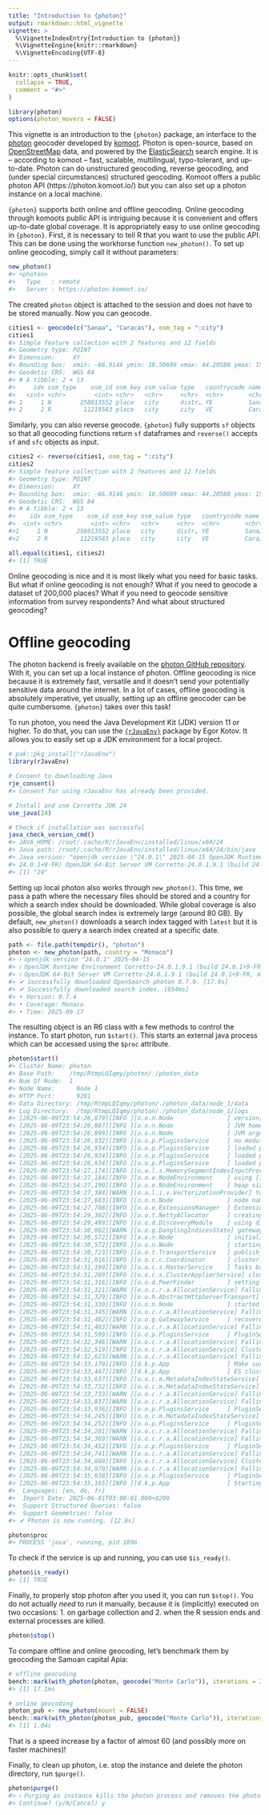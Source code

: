 ```yaml
---
title: "Introduction to {photon}"
output: rmarkdown::html_vignette
vignette: >
  %\VignetteIndexEntry{Introduction to {photon}}
  %\VignetteEngine{knitr::rmarkdown}
  %\VignetteEncoding{UTF-8}
---
```


```r
knitr::opts_chunk$set(
  collapse = TRUE,
  comment = "#>"
)
```

```r
library(photon)
options(photon_movers = FALSE)
```

This vignette is an introduction to the `{photon}` package, an interface to the [photon](https://photon.komoot.io/) geocoder developed by [komoot](https://www.komoot.com/). Photon is open-source, based on [OpenStreetMap](https://www.openstreetmap.org/) data, and powered by the [ElasticSearch](https://www.elastic.co/elasticsearch) search engine. It is -- according to komoot -- fast, scalable, multilingual, typo-tolerant, and up-to-date. Photon can do unstructured geocoding, reverse geocoding, and (under special circumstances) structured geocoding. Komoot offers a public photon API (https://photon.komoot.io/) but you can also set up a photon instance on a local machine.

`{photon}` supports both online and offline geocoding. Online geocoding through komoots public API is intriguing because it is convenient and offers up-to-date global coverage. It is appropriately easy to use online geocoding in `{photon}`. First, it is necessary to tell R that you want to use the public API. This can be done using the workhorse function `new_photon()`. To set up online geocoding, simply call it without parameters:

```r
new_photon()
#> <photon>
#>   Type   : remote
#>   Server : https://photon.komoot.io/
```

The created `photon` object is attached to the session and does not have to be stored manually. Now you can geocode.

```r
cities1 <- geocode(c("Sanaa", "Caracas"), osm_tag = ":city")
cities1
#> Simple feature collection with 2 features and 12 fields
#> Geometry type: POINT
#> Dimension:     XY
#> Bounding box:  xmin: -66.9146 ymin: 10.50609 xmax: 44.20588 ymax: 15.35386
#> Geodetic CRS:  WGS 84
#> # A tibble: 2 × 13
#>     idx osm_type    osm_id osm_key osm_value type   countrycode name  country state county extent            geometry
#>   <int> <chr>        <int> <chr>   <chr>     <chr>  <chr>       <chr> <chr>   <chr> <chr>  <list>         <POINT [°]>
#> 1     1 N        258013552 place   city      distr… YE          Sana… Yemen   Aman… At Ta… <lgl>  (44.20588 15.35386)
#> 2     2 R         11219583 place   city      city   VE          Cara… Venezu… Capi… Munic… <dbl>  (-66.9146 10.50609)
```

Similarly, you can also reverse geocode. `{photon}` fully supports `sf` objects so that all geocoding functions return `sf` dataframes and `reverse()` accepts `sf` and `sfc` objects as input.

```r
cities2 <- reverse(cities1, osm_tag = ":city")
cities2
#> Simple feature collection with 2 features and 12 fields
#> Geometry type: POINT
#> Dimension:     XY
#> Bounding box:  xmin: -66.9146 ymin: 10.50609 xmax: 44.20588 ymax: 15.35386
#> Geodetic CRS:  WGS 84
#> # A tibble: 2 × 13
#>    idx osm_type    osm_id osm_key osm_value type   countrycode name  country state county extent            geometry
#>  <int> <chr>        <int> <chr>   <chr>     <chr>  <chr>       <chr> <chr>   <chr> <chr>  <list>         <POINT [°]>
#>1     1 N        258013552 place   city      distr… YE          Sana… Yemen   Aman… At Ta… <lgl>  (44.20588 15.35386)
#>2     2 R         11219583 place   city      city   VE          Cara… Venezu… Capi… Munic… <dbl>  (-66.9146 10.50609) 
```

```r
all.equal(cities1, cities2)
#> [1] TRUE
```


Online geocoding is nice and it is most likely what you need for basic tasks. But what if online geocoding is not enough? What if you need to geocode a dataset of 200,000 places? What if you need to geocode sensitive information from survey respondents? And what about structured geocoding?


# Offline geocoding

The photon backend is freely available on the [photon GitHub repository](https://github.com/komoot/photon). With it, you can set up a local instance of photon. Offline geocoding is nice because it is extremely fast, versatile and it doesn't send your potentially sensitive data around the internet. In a lot of cases, offline geocoding is absolutely imperative, yet usually, setting up an offline geocoder can be quite cumbersome. `{photon}` takes over this task!

To run photon, you need the Java Development Kit (JDK) version 11 or higher. To do that, you can use the [`{rJavaEnv}`](https://cran.r-project.org/package=rJavaEnv) package by Egor Kotov. It allows you to easily set up a JDK environment for a local project.

```r
# pak::pkg_install("rJavaEnv")
library(rJavaEnv)

# Consent to downloading Java
rje_consent()
#> Consent for using rJavaEnv has already been provided.

# Install and use Corretto JDK 24
use_java(24)

# Check if installation was successful
java_check_version_cmd()
#> JAVA_HOME: /root/.cache/R/rJavaEnv/installed/linux/x64/24
#> Java path: /root/.cache/R/rJavaEnv/installed/linux/x64/24/bin/java
#> Java version: "openjdk version \"24.0.1\" 2025-04-15 OpenJDK Runtime Environment Corretto-24.0.1.9.1 (build
#> 24.0.1+9-FR) OpenJDK 64-Bit Server VM Corretto-24.0.1.9.1 (build 24.0.1+9-FR, mixed mode, sharing)"
#> [1] "24"
```



Setting up local photon also works through `new_photon()`. This time, we pass a path where the necessary files should be stored and a country for which a search index should be downloaded. While global coverage is also possible, the global search index is extremely large (around 80 GB). By default, `new_photon()` downloads a search index tagged with `latest` but it is also possible to query a search index created at a specific date.

```r
path <- file.path(tempdir(), "photon")
photon <- new_photon(path, country = "Monaco")
#> ℹ openjdk version "24.0.1" 2025-04-15
#> ℹ OpenJDK Runtime Environment Corretto-24.0.1.9.1 (build 24.0.1+9-FR)
#> ℹ OpenJDK 64-Bit Server VM Corretto-24.0.1.9.1 (build 24.0.1+9-FR, mixed mode, sharing)
#> ✔ Successfully downloaded OpenSearch photon 0.7.0. [17.9s]
#> ✔ Successfully downloaded search index. [854ms]
#> • Version: 0.7.4
#> • Coverage: Monaco
#> • Time: 2025-09-17
```

The resulting object is an R6 class with a few methods to control the instance. To start photon, run `$start()`. This starts an external java process which can be accessed using the `$proc` attribute.

```r
photon$start()
#> Cluster Name: photon
#> Base Path:    /tmp/RtmpLQIqmy/photon/./photon_data
#> Num Of Node:  1
#> Node Name:      Node 1
#> HTTP Port:      9201
#> Data Directory: /tmp/RtmpLQIqmy/photon/./photon_data/node_1/data
#> Log Directory:  /tmp/RtmpLQIqmy/photon/./photon_data/node_1/logs
#> [2025-06-09T23:54:26,879][INFO ][o.o.n.Node               ] version[2.19.1], pid[1896], build[unknown/unknown/unknown], OS[Linux/6.6.87.1-microsoft-standard-WSL2/amd64], JVM[Amazon.com Inc./OpenJDK 64-Bit Server VM/24.0.1/24.0.1+9-FR]
#> [2025-06-09T23:54:26,887][INFO ][o.o.n.Node               ] JVM home [/root/.cache/R/rJavaEnv/installed/linux/x64/24]
#> [2025-06-09T23:54:26,899][INFO ][o.o.n.Node               ] JVM arguments []
#> [2025-06-09T23:54:26,932][INFO ][o.o.p.PluginsService     ] no modules loaded
#> [2025-06-09T23:54:26,934][INFO ][o.o.p.PluginsService     ] loaded plugin [org.opensearch.analysis.common.CommonAnalysisPlugin]
#> [2025-06-09T23:54:26,934][INFO ][o.o.p.PluginsService     ] loaded plugin [org.opensearch.geo.GeoModulePlugin]
#> [2025-06-09T23:54:26,934][INFO ][o.o.p.PluginsService     ] loaded plugin [org.opensearch.transport.Netty4Plugin]
#> [2025-06-09T23:54:27,174][INFO ][o.a.l.s.MemorySegmentIndexInputProvider] Using MemorySegmentIndexInput and native madvise support with Java 21 or later; to disable start with -Dorg.apache.lucene.store.MMapDirectory.enableMemorySegments=false
#> [2025-06-09T23:54:27,184][INFO ][o.o.e.NodeEnvironment    ] using [1] data paths, mounts [[/ (/dev/sdd)]], net usable_space [222.3gb], net total_space [250.9gb], types [ext4]
#> [2025-06-09T23:54:27,190][INFO ][o.o.e.NodeEnvironment    ] heap size [2.4gb], compressed ordinary object pointers [true]
#> [2025-06-09T23:54:27,384][WARN ][o.a.l.i.v.VectorizationProvider] You are running with Java 23 or later. To make full use of the Vector API, please update Apache Lucene.
#> [2025-06-09T23:54:27,603][INFO ][o.o.n.Node               ] node name [Node 1], node ID [IFRXmNbwTYi4SLrEQXOn3A], cluster name [photon], roles [data, cluster_manager]
#> [2025-06-09T23:54:27,708][INFO ][o.o.e.ExtensionsManager  ] ExtensionsManager initialized
#> [2025-06-09T23:54:29,302][INFO ][o.o.t.NettyAllocator     ] creating NettyAllocator with the following configs: [name=opensearch_configured, chunk_size=512kb, suggested_max_allocation_size=512kb, factors={opensearch.unsafe.use_netty_default_chunk_and_page_size=false, g1gc_enabled=true, g1gc_region_size=2mb}]
#> [2025-06-09T23:54:29,499][INFO ][o.o.d.DiscoveryModule    ] using discovery type [single-node] and seed hosts providers [settings]
#> [2025-06-09T23:54:30,082][WARN ][o.o.g.DanglingIndicesState] gateway.auto_import_dangling_indices is disabled, dangling indices will not be automatically detected or imported and must be managed manually
#> [2025-06-09T23:54:30,572][INFO ][o.o.n.Node               ] initialized
#> [2025-06-09T23:54:30,572][INFO ][o.o.n.Node               ] starting ...
#> [2025-06-09T23:54:30,723][INFO ][o.o.t.TransportService   ] publish_address {127.0.0.1:9300}, bound_addresses {[::1]:9300}, {127.0.0.1:9300}
#> [2025-06-09T23:54:31,016][INFO ][o.o.c.c.Coordinator      ] cluster UUID [wbcIe8ZCQw-oX0uvwZgysw]
#> [2025-06-09T23:54:31,199][INFO ][o.o.c.s.MasterService    ] Tasks batched with key: org.opensearch.cluster.coordination.JoinHelper, count:3 and sample tasks: elected-as-cluster-manager ([1] nodes joined)[{Node 1}{IFRXmNbwTYi4SLrEQXOn3A}{RKCnk_jPQpmMLN2B0oUoaA}{127.0.0.1}{127.0.0.1:9300}{dm}{shard_indexing_pressure_enabled=true} elect leader, _BECOME_CLUSTER_MANAGER_TASK_, _FINISH_ELECTION_], term: 2, version: 11, delta: cluster-manager node changed {previous [], current [{Node 1}{IFRXmNbwTYi4SLrEQXOn3A}{RKCnk_jPQpmMLN2B0oUoaA}{127.0.0.1}{127.0.0.1:9300}{dm}{shard_indexing_pressure_enabled=true}]}
#> [2025-06-09T23:54:31,289][INFO ][o.o.c.s.ClusterApplierService] cluster-manager node changed {previous [], current [{Node 1}{IFRXmNbwTYi4SLrEQXOn3A}{RKCnk_jPQpmMLN2B0oUoaA}{127.0.0.1}{127.0.0.1:9300}{dm}{shard_indexing_pressure_enabled=true}]}, term: 2, version: 11, reason: Publication{term=2, version=11}
#> [2025-06-09T23:54:31,316][INFO ][o.o.d.PeerFinder         ] setting findPeersInterval to [1s] as node commission status = [true] for local node [{Node 1}{IFRXmNbwTYi4SLrEQXOn3A}{RKCnk_jPQpmMLN2B0oUoaA}{127.0.0.1}{127.0.0.1:9300}{dm}{shard_indexing_pressure_enabled=true}]
#> [2025-06-09T23:54:31,321][WARN ][o.o.c.r.a.AllocationService] Falling back to single shard assignment since batch mode disable or multiple custom allocators set
#> [2025-06-09T23:54:31,329][INFO ][o.o.h.AbstractHttpServerTransport] publish_address {127.0.0.1:9201}, bound_addresses {[::1]:9201}, {127.0.0.1:9201}
#> [2025-06-09T23:54:31,330][INFO ][o.o.n.Node               ] started
#> [2025-06-09T23:54:31,345][WARN ][o.o.c.r.a.AllocationService] Falling back to single shard assignment since batch mode disable or multiple custom allocators set
#> [2025-06-09T23:54:31,402][INFO ][o.o.g.GatewayService     ] recovered [1] indices into cluster_state
#> [2025-06-09T23:54:31,403][WARN ][o.o.c.r.a.AllocationService] Falling back to single shard assignment since batch mode disable or multiple custom allocators set
#> [2025-06-09T23:54:31,599][INFO ][o.o.p.PluginsService     ] PluginService:onIndexModule index:[photon/3te8gZq4Q-u1LwWbZGtxPA]
#> [2025-06-09T23:54:32,346][WARN ][o.o.c.r.a.AllocationService] Falling back to single shard assignment since batch mode disable or multiple custom allocators set
#> [2025-06-09T23:54:32,519][INFO ][o.o.c.r.a.AllocationService] Cluster health status changed from [RED] to [YELLOW] (reason: [shards started [[photon][2]]]).
#> [2025-06-09T23:54:32,623][WARN ][o.o.c.r.a.AllocationService] Falling back to single shard assignment since batch mode disable or multiple custom allocators set
#> [2025-06-09T23:54:33,179][INFO ][d.k.p.App                ] Make sure that the ES cluster is ready, this might take some time.
#> [2025-06-09T23:54:33,447][INFO ][d.k.p.App                ] ES cluster is now ready.
#> [2025-06-09T23:54:33,637][INFO ][o.o.c.m.MetadataIndexStateService] closing indices [photon/3te8gZq4Q-u1LwWbZGtxPA]
#> [2025-06-09T23:54:33,732][INFO ][o.o.c.m.MetadataIndexStateService] completed closing of indices [photon]
#> [2025-06-09T23:54:33,733][WARN ][o.o.c.r.a.AllocationService] Falling back to single shard assignment since batch mode disable or multiple custom allocators set
#> [2025-06-09T23:54:33,837][WARN ][o.o.c.r.a.AllocationService] Falling back to single shard assignment since batch mode disable or multiple custom allocators set
#> [2025-06-09T23:54:33,936][INFO ][o.o.p.PluginsService     ] PluginService:onIndexModule index:[photon/3te8gZq4Q-u1LwWbZGtxPA]
#> [2025-06-09T23:54:34,245][INFO ][o.o.c.m.MetadataIndexStateService] opening indices [[photon/3te8gZq4Q-u1LwWbZGtxPA]]
#> [2025-06-09T23:54:34,252][INFO ][o.o.p.PluginsService     ] PluginService:onIndexModule index:[photon/3te8gZq4Q-u1LwWbZGtxPA]
#> [2025-06-09T23:54:34,281][WARN ][o.o.c.r.a.AllocationService] Falling back to single shard assignment since batch mode disable or multiple custom allocators set
#> [2025-06-09T23:54:34,369][WARN ][o.o.c.r.a.AllocationService] Falling back to single shard assignment since batch mode disable or multiple custom allocators set
#> [2025-06-09T23:54:34,452][INFO ][o.o.p.PluginsService     ] PluginService:onIndexModule index:[photon/3te8gZq4Q-u1LwWbZGtxPA]
#> [2025-06-09T23:54:34,741][WARN ][o.o.c.r.a.AllocationService] Falling back to single shard assignment since batch mode disable or multiple custom allocators set
#> [2025-06-09T23:54:34,880][INFO ][o.o.c.r.a.AllocationService] Cluster health status changed from [RED] to [YELLOW] (reason: [shards started [[photon][2]]]).
#> [2025-06-09T23:54:34,970][WARN ][o.o.c.r.a.AllocationService] Falling back to single shard assignment since batch mode disable or multiple custom allocators set
#> [2025-06-09T23:54:35,038][INFO ][o.o.p.PluginsService     ] PluginService:onIndexModule index:[photon/3te8gZq4Q-u1LwWbZGtxPA]
#> [2025-06-09T23:54:35,165][INFO ][d.k.p.App                ] Starting API with the following settings:
#>  Languages: [en, de, fr]
#>  Import Date: 2025-06-01T03:00:01.000+0200
#>  Support Structured Queries: false
#>  Support Geometries: false
#> ✔ Photon is now running. [12.8s]

photon$proc
#> PROCESS 'java', running, pid 1896.
```

To check if the service is up and running, you can use `$is_ready()`.

```r
photon$is_ready()
#> [1] TRUE
```

Finally, to properly stop photon after you used it, you can run `$stop()`. You do not actually _need_ to run it manually, because it is (implicitly) executed on two occasions: 1. on garbage collection and 2. when the R session ends and external processes are killed.

```r
photon$stop()
```

To compare offline and online geocoding, let's benchmark them by geocoding the Samoan capital Apia:

```r
# offline geocoding
bench::mark(with_photon(photon, geocode("Monte Carlo")), iterations = 25)$median
#> [1] 17.1ms
```

```r
# online geocoding
photon_pub <- new_photon(mount = FALSE)
bench::mark(with_photon(photon_pub, geocode("Monte Carlo")), iterations = 25)$median
#> [1] 1.04s
```

That is a speed increase by a factor of almost 60 (and possibly more on faster machines)!

Finally, to clean up photon, i.e. stop the instance and delete the photon directory, run `$purge()`.

```r
photon$purge()
#> ℹ Purging an instance kills the photon process and removes the photon directory.
#> Continue? (y/N/Cancel) y
```

